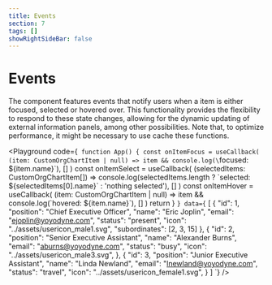 ```yaml
---
title: Events
section: 7
tags: []
showRightSideBar: false
---
```


# Events

The <TypeLink type="OrgChart" text="organization chart"/> component features events that notify users when a item is either focused, selected or hovered over. This functionality provides the flexibility to respond to these state changes, allowing for the dynamic updating of external information panels, among other possibilities.
Note that, to optimize performance, it might be necessary to use cache these functions.

<Playground
  code={`
   function App() {
     const onItemFocus = useCallback(
       (item: CustomOrgChartItem | null) => item && console.log(\`focused: \${item.name}\`),
       []
     )
     const onItemSelect = useCallback(
       (selectedItems: CustomOrgChartItem[]) =>
         console.log(selectedItems.length ? \`selected: \${selectedItems[0].name}\` : \'nothing selected\'),
       []
     )
     const onItemHover = useCallback(
       (item: CustomOrgChartItem | null) => item && console.log(\`hovered: \${item.name}\`),
       []
     )
     return <OrgChart data={data} onItemFocus={onItemFocus} onItemSelect={onItemSelect} onItemHover={onItemHover}></OrgChart>
   }
`}
  data={`
   [
     {
       "id": 1,
       "position": "Chief Executive Officer",
       "name": "Eric Joplin",
       "email": "ejoplin@yoyodyne.com",
       "status": "present",
       "icon": "../assets/usericon_male1.svg",
       "subordinates": [2, 3, 15]
     },
     {
       "id": 2,
       "position": "Senior Executive Assistant",
       "name": "Alexander Burns",
       "email": "aburns@yoyodyne.com",
       "status": "busy",
       "icon": "../assets/usericon_male3.svg",
     },
     {
       "id": 3,
       "position": "Junior Executive Assistant",
       "name": "Linda Newland",
       "email": "lnewland@yoyodyne.com",
       "status": "travel",
       "icon": "../assets/usericon_female1.svg",
     }
   ]
  `}
/>
